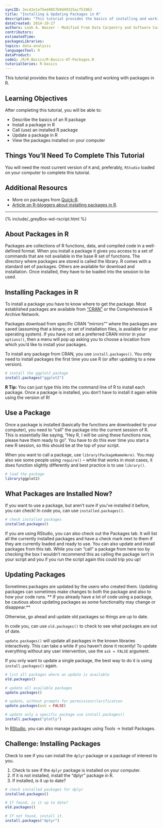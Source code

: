 ```yaml
---
syncID: 3ec42e1e75ed4057b9d49325acf51963
title: "Installing & Updating Packages in R"
description: "This tutorial provides the basics of installing and working with packages in R."
dateCreated: 2014-10-27
authors: Leah A. Wasser - Modified From Data Carpentry and Software Carpentry 
contributors:
estimatedTime:
packagesLibraries:
topics: data-analysis
languagesTool: R
dataProduct:
code1: /R/R-Basics/R-Basics-Of-Packages.R
tutorialSeries: R-basics
---
```


This tutorial provides the basics of installing and working with packages in R.

<div id="ds-objectives" markdown="1">

## Learning Objectives
After completing this tutorial, you will be able to: 

* Describe the basics of an R package
* Install a package in R
* Call (use) an installed R package
* Update a package in R
* View the packages installed on your computer 

## Things You’ll Need To Complete This Tutorial
You will need the most current version of `R` and, preferably, `RStudio` loaded
on your computer to complete this tutorial.

## Additional Resourcs

* More on packages from <a href="http://www.statmethods.net/interface/packages.html" target="_blank">Quick-R</a>.
* <a href="http://www.r-bloggers.com/installing-r-packages/" target="_blank">Article on R-bloggers about installing packages in R</a>. 

****

{% include/_greyBox-wd-rscript.html %}

</div>

## About Packages in R

Packages are collections of R functions, data, and compiled code in a 
well-defined format. When you install a package it gives you access to a set 
of commands that are not available in the base R set of functions. The directory
where packages are stored is called the library. R comes with a standard set of 
packages. Others are available for download and installation. Once installed, 
they have to be loaded into the session to be used.

## Installing Packages in R
To install a package you have to know where to get the package.  Most established
packages are available from 
<a href="http://cran.r-project.org/" target="_blank">"CRAN"</a> or the Comprehensive
R Archive Network. 

Packages download from specific CRAN "mirrors"" where the packages are saved 
(assuming that a binary, or set of installation files, is available for your 
operating system). If you have not set a preferred CRAN mirror in your 
`options()`, then a menu will pop up asking you to choose a location from which 
you'd like to install your packages.

To install any package from CRAN, you use `install.packages()`.  You only need to 
install packages the first time you use R (or after updating to a new version). 

``` r
# install the ggplot2 package
install.packages("ggplot2")  
```

<div id="ds-dataTip" markdown="1">
<i class="fa fa-star"></i>**R Tip:** You can just type this into the command 
line of R to install each package. Once a package is installed, you don't have 
to install it again while using the version of R!
</div>


## Use a Package

Once a package is installed (basically the functions are downloaded to your 
computer), you need to "call" the package into the current session of R.  This 
is essentially like saying, "Hey R, I will be using these functions now, please 
have them ready to go".  You have to do this ever time you start a new R session,
so this should be at the top of your script. 

When you want to call a package, use `library(PackageNameHere)`. You may also 
see some people using `require()` -- while that works in most cases, it does 
function slightly differently and best practice is to use `library()`.  

``` r
# load the package
library(ggplot2)
```
 
## What Packages are Installed Now? 

If you want to use a package, but aren't sure if you've installed it before,
you can check! In code you, can use `installed.packages()`.  

``` r

# check installed packages
installed.packages()
```

If you are using RStudio, you can also check out the Packages tab. It will list
all the currently installed packages and have a check mark next to them if they 
are currently loaded and ready to use. You can also update and install packages
from this tab.  While you can "call" a package from here too by checking the box
I wouldn't recommend this as calling the package isn't in your script and you 
if you run the script again this could trip you up!

## Updating Packages

Sometimes packages are updated by the users who created them. Updating packages 
can sometimes make changes to both the package and also to how your code runs. 
** If you already have a lot of code using a package, be cautious about updating 
packages as some functionality may change or disappear.**  

Otherwise, go ahead and update old packages so things are up to date.

In code you, can use `old.packages()` to check to see what packages are out of 
date. 

`update.packages()` will update all packages in the known libraries 
interactively. This can take a while if you haven't done it recently! To update 
everything without any user intervention, use the `ask = FALSE` argument.

If you only want to update a single package, the best way to do it is using
`install.packages()` again.

``` r

# list all packages where an update is available
old.packages()

# update all available packages
update.packages()

# update, without prompts for permission/clarification
update.packages(ask = FALSE)

# update only a specific package use install.packages()
install.packages("plotly")

```

In <a href="http://www.rstudio.com/" target="_blank">RStudio</a>, you can also 
manage packages using Tools -> Install Packages.

<div id="ds-challenge" markdown="1">

## Challenge: Installing Packages

Check to see if you can install the `dplyr` package or a package of interest to
you. 

1. Check to see if the `dplyr` package is installed on your computer.
1. If it is not installed, install the "dplyr" package in R.
1. If installed, is it up to date? 

</div>

``` r

# check installed packages for dplyr
installed.packages()

# If found, is it up to date? 
old.packages()

# If not found, install it. 
install.packages("dplyr")

```


